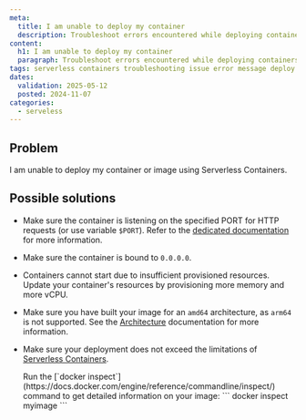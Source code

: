 ```yaml
---
meta:
  title: I am unable to deploy my container
  description: Troubleshoot errors encountered while deploying containers with Scaleway Serverless Containers.
content:
  h1: I am unable to deploy my container
  paragraph: Troubleshoot errors encountered while deploying containers with Scaleway Serverless Containers.
tags: serverless containers troubleshooting issue error message deploy image failed
dates:
  validation: 2025-05-12
  posted: 2024-11-07
categories:
  - serveless
---
```


## Problem

I am unable to deploy my container or image using Serverless Containers.

## Possible solutions

- Make sure the container is listening on the specified PORT for HTTP requests (or use variable `$PORT`). Refer to the [dedicated documentation](/serverless-containers/reference-content/port-parameter-variable/) for more information.

- Make sure the container is bound to `0.0.0.0`.

- Containers cannot start due to insufficient provisioned resources. Update your container's resources by provisioning more memory and more vCPU.

- Make sure you have built your image for an `amd64` architecture, as `arm64` is not supported. See the [Architecture](/serverless-containers/reference-content/containers-limitations/#architecture) documentation for more information.

- Make sure your deployment does not exceed the limitations of [Serverless Containers](/serverless-containers/reference-content/containers-limitations/).

  <Message type="tip">
    Run the [`docker inspect`](https://docs.docker.com/engine/reference/commandline/inspect/) command to get detailed information on your image:
    ```
    docker inspect myimage
    ```
  </Message>